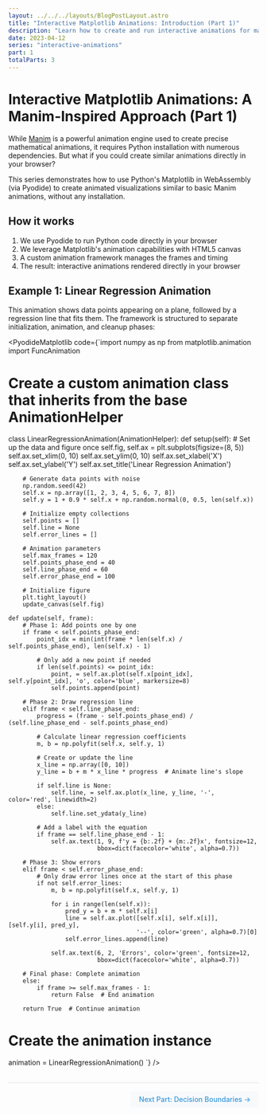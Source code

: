 ```yaml
---
layout: ../../../layouts/BlogPostLayout.astro
title: "Interactive Matplotlib Animations: Introduction (Part 1)"
description: "Learn how to create and run interactive animations for machine learning concepts directly in your browser"
date: 2023-04-12
series: "interactive-animations"
part: 1
totalParts: 3
---
```



# Interactive Matplotlib Animations: A Manim-Inspired Approach (Part 1)

While [Manim](https://www.manim.community/) is a powerful animation engine used to create precise mathematical animations, it requires Python installation with numerous dependencies. But what if you could create similar animations directly in your browser?

This series demonstrates how to use Python's Matplotlib in WebAssembly (via Pyodide) to create animated visualizations similar to basic Manim animations, without any installation.

## How it works

1. We use Pyodide to run Python code directly in your browser
2. We leverage Matplotlib's animation capabilities with HTML5 canvas
3. A custom animation framework manages the frames and timing
4. The result: interactive animations rendered directly in your browser

## Example 1: Linear Regression Animation

This animation shows data points appearing on a plane, followed by a regression line that fits them. The framework is structured to separate initialization, animation, and cleanup phases:

<PyodideMatplotlib code={`import numpy as np
from matplotlib.animation import FuncAnimation

# Create a custom animation class that inherits from the base AnimationHelper
class LinearRegressionAnimation(AnimationHelper):
    def setup(self):
        # Set up the data and figure once
        self.fig, self.ax = plt.subplots(figsize=(8, 5))
        self.ax.set_xlim(0, 10)
        self.ax.set_ylim(0, 10)
        self.ax.set_xlabel('X')
        self.ax.set_ylabel('Y')
        self.ax.set_title('Linear Regression Animation')
        
        # Generate data points with noise
        np.random.seed(42)
        self.x = np.array([1, 2, 3, 4, 5, 6, 7, 8])
        self.y = 1 + 0.9 * self.x + np.random.normal(0, 0.5, len(self.x))
        
        # Initialize empty collections
        self.points = []
        self.line = None
        self.error_lines = []
        
        # Animation parameters
        self.max_frames = 120
        self.points_phase_end = 40
        self.line_phase_end = 60
        self.error_phase_end = 100
        
        # Initialize figure
        plt.tight_layout()
        update_canvas(self.fig)
    
    def update(self, frame):
        # Phase 1: Add points one by one
        if frame < self.points_phase_end:
            point_idx = min(int(frame * len(self.x) / self.points_phase_end), len(self.x) - 1)
            
            # Only add a new point if needed
            if len(self.points) <= point_idx:
                point, = self.ax.plot(self.x[point_idx], self.y[point_idx], 'o', color='blue', markersize=8)
                self.points.append(point)
        
        # Phase 2: Draw regression line
        elif frame < self.line_phase_end:
            progress = (frame - self.points_phase_end) / (self.line_phase_end - self.points_phase_end)
            
            # Calculate linear regression coefficients
            m, b = np.polyfit(self.x, self.y, 1)
            
            # Create or update the line
            x_line = np.array([0, 10])
            y_line = b + m * x_line * progress  # Animate line's slope
            
            if self.line is None:
                self.line, = self.ax.plot(x_line, y_line, '-', color='red', linewidth=2)
            else:
                self.line.set_ydata(y_line)
                
            # Add a label with the equation
            if frame == self.line_phase_end - 1:
                self.ax.text(1, 9, f'y = {b:.2f} + {m:.2f}x', fontsize=12, 
                             bbox=dict(facecolor='white', alpha=0.7))
                
        # Phase 3: Show errors
        elif frame < self.error_phase_end:
            # Only draw error lines once at the start of this phase
            if not self.error_lines:
                m, b = np.polyfit(self.x, self.y, 1)
                
                for i in range(len(self.x)):
                    pred_y = b + m * self.x[i]
                    line = self.ax.plot([self.x[i], self.x[i]], [self.y[i], pred_y], 
                                        '--', color='green', alpha=0.7)[0]
                    self.error_lines.append(line)
                
                self.ax.text(6, 2, 'Errors', color='green', fontsize=12,
                             bbox=dict(facecolor='white', alpha=0.7))
        
        # Final phase: Complete animation
        else:
            if frame >= self.max_frames - 1:
                return False  # End animation
        
        return True  # Continue animation

# Create the animation instance
animation = LinearRegressionAnimation()
`} />

<div class="navigation-links">
  <div></div>
  <a href="2-decision-boundaries" class="next-link">Next Part: Decision Boundaries →</a>
</div>

<style>
  .navigation-links {
    display: flex;
    justify-content: space-between;
    margin-top: 2rem;
    padding-top: 1rem;
    border-top: 1px solid #e0e0e0;
  }
  
  .prev-link, .next-link {
    display: inline-block;
    padding: 0.5rem 1rem;
    background-color: #f8f9fa;
    border-radius: 4px;
    text-decoration: none;
    color: #3498db;
    font-weight: 500;
  }
  
  .prev-link:hover, .next-link:hover {
    background-color: #e9ecef;
    text-decoration: underline;
  }
</style> 